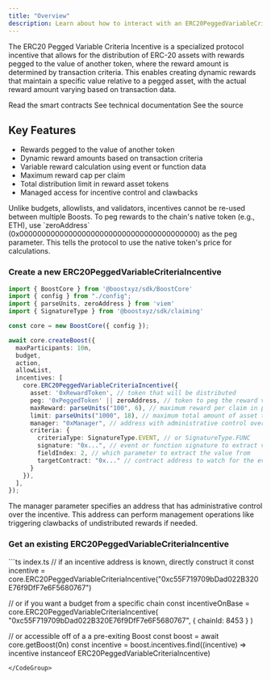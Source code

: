 ```yaml
---
title: "Overview"
description: Learn about how to interact with an ERC20PeggedVariableCriteriaIncentive using the SDK
---
```



The ERC20 Pegged Variable Criteria Incentive is a specialized protocol incentive that allows for the distribution of ERC-20 assets with rewards pegged to the value of another token, where the reward amount is determined by transaction criteria. This enables creating dynamic rewards that maintain a specific value relative to a pegged asset, with the actual reward amount varying based on transaction data.

<SDKDisclaimer />

<CardGroup cols={3}>
  <Card
    title="Smart Contract"
    icon="file-contract"
    href="https://github.com/boostxyz/boost-protocol/blob/main/packages/evm/contracts/incentives/ERC20PeggedVariableCriteriaIncentive.sol"
  >
      Read the smart contracts
  </Card>
  <Card
    title="Typedoc"
    icon="file-lines"
    href="https://sdk.boost.xyz/classes/ERC20PeggedVariableCriteriaIncentive.html"
  >
    See technical documentation
  </Card>
  <Card
    title="SDK Implementation"
    icon="file-code"
    href="https://github.com/boostxyz/boost-protocol/blob/main/packages/sdk/src/Incentives/ERC20PeggedVariableCriteriaIncentive.ts"
  >
    See the source
  </Card>
</CardGroup>

## Key Features

- Rewards pegged to the value of another token
- Dynamic reward amounts based on transaction criteria
- Variable reward calculation using event or function data
- Maximum reward cap per claim
- Total distribution limit in reward asset tokens
- Managed access for incentive control and clawbacks

<Info>
  Unlike budgets, allowlists, and validators, incentives cannot be re-used between multiple Boosts.
</Info>

<Info>
  To peg rewards to the chain's native token (e.g., ETH), use `zeroAddress` (0x0000000000000000000000000000000000000000) as the peg parameter. This tells the protocol to use the native token's price for calculations.
</Info>

### Create a new ERC20PeggedVariableCriteriaIncentive

<CodeGroup>

  ```ts index.ts
  import { BoostCore } from '@boostxyz/sdk/BoostCore'
  import { config } from "./config";
  import { parseUnits, zeroAddress } from 'viem'
  import { SignatureType } from '@boostxyz/sdk/claiming'

  const core = new BoostCore({ config });

  await core.createBoost({
    maxParticipants: 10n,
    budget,
    action,
    allowList,
    incentives: [
      core.ERC20PeggedVariableCriteriaIncentive({
        asset: '0xRewardToken', // token that will be distributed
        peg: '0xPeggedToken' || zeroAddress, // token to peg the reward value to (e.g., USDC or ETH)
        maxReward: parseUnits("100", 6), // maximum reward per claim in pegged token value
        limit: parseUnits("1000", 18), // maximum total amount of asset token (in wei) that can be distributed
        manager: "0xManager", // address with administrative control over the incentive
        criteria: {
          criteriaType: SignatureType.EVENT, // or SignatureType.FUNC
          signature: "0x...", // event or function signature to extract value from
          fieldIndex: 2, // which parameter to extract the value from
          targetContract: "0x..." // contract address to watch for the event/function
        }
      }),
    ],
  });
  ```

  <Config />
</CodeGroup>

<Info>
  The manager parameter specifies an address that has administrative control over the incentive. This address can perform management operations like triggering clawbacks of undistributed rewards if needed.
</Info>

### Get an existing ERC20PeggedVariableCriteriaIncentive

<CodeGroup>
```ts index.ts
// if an incentive address is known, directly construct it
const incentive = core.ERC20PeggedVariableCriteriaIncentive("0xc55F719709bDad022B320E76f9DfF7e6F5680767")

// or if you want a budget from a specific chain
const incentiveOnBase = core.ERC20PeggedVariableCriteriaIncentive(
  "0xc55F719709bDad022B320E76f9DfF7e6F5680767",
  { chainId: 8453 }
)

// or accessible off of a a pre-exiting Boost
const boost = await core.getBoost(0n)
const incentive = boost.incentives.find((incentive) => incentive instanceof ERC20PeggedVariableCriteriaIncentive)
```
</CodeGroup>
